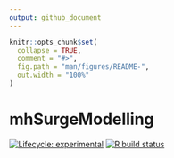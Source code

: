 ```yaml
---
output: github_document
---
```


<!-- README.md is generated from README.Rmd. Please edit that file -->

```r
knitr::opts_chunk$set(
  collapse = TRUE,
  comment = "#>",
  fig.path = "man/figures/README-",
  out.width = "100%"
)
```

# mhSurgeModelling

<!-- badges: start -->
[![Lifecycle: experimental](https://img.shields.io/badge/lifecycle-experimental-orange.svg)](https://www.tidyverse.org/lifecycle/#experimental)
[![R build status](https://github.com/The-Strategy-Unit/723_mh_covid_surge_modelling/workflows/R-CMD-check/badge.svg)](https://github.com/The-Strategy-Unit/723_mh_covid_surge_modelling/actions)
<!-- badges: end -->

